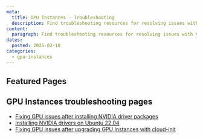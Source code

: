 ```yaml
---
meta:
  title: GPU Instances - Troubleshooting
  description: Find troubleshooting resources for resolving issues with GPU Instances.
content:
  paragraph: Find troubleshooting resources for resolving issues with GPU Instances.
dates:
  posted: 2025-03-10
categories:
  - gpu-instances
---
```


<ProductHeader
  productName="GPU Instances troubleshooting"
  productLogo="instances"
  description="Learn how to fix common issues with Scaleway GPU Instances."
/>

## Featured Pages

<Grid>
    <DefaultCard
      title="Instances FAQ"
      description="General info on Scaleway Instances."
      url="/faq/instances/"
      label="See more"
    />
    <DefaultCard
      title="Choosing the right GPU Instance type"
      description="Learn how to choose the right GPU Instance for your workloads."
      url="/gpu/reference-content/choosing-gpu-instance-type/"
      label="See more"
    />
    <DefaultCard
      title="GPU Instances internet and Block Storage bandwidth overview"
      description="Learn about the internet and Block Storage bandwidth available for each GPU Instance type."
      url="/gpu/reference-content/gpu-instances-bandwidth-overview/"
      label="See more"
    />
</Grid>
<Grid>
    <DefaultCard
      title="NVIDIA GPU time-slicing with Kubernetes"
      description="Learn to share a physical GPU among multiple containers or pods in a Kubernetes cluster."
      url="/gpu/reference-content/kubernetes-gpu-time-slicing/"
      label="See more"
    />
    <DefaultCard
      title="Installing NVIDIA drivers on Ubuntu 22.04"
      description="Learn to manually install the NVIDIA drivers on an Ubuntu 22.04 image."
      url="/gpu/troubleshooting/install-nvidia-drivers-ubuntu/"
      label="See more"
    />
    <DefaultCard
      title="Docker AI images"
      description="Discover a range of ready-to-use AI Docker images."
      url="/gpu/reference-content/docker-images/"
      label="See more"
    />
</Grid>

## GPU Instances troubleshooting pages

- [Fixing GPU issues after installing NVIDIA driver packages](/gpu/troubleshooting/fix-driver-issues/)
- [Installing NVIDIA drivers on Ubuntu 22.04](/gpu/troubleshooting/install-nvidia-drivers-ubuntu/)
- [Fixing GPU issues after upgrading GPU Instances with cloud-init](/gpu/troubleshooting/updating-gpu-instance-with-cloud-init/)